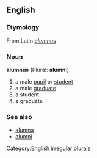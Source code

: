 ==English==
===Etymology===
From Latin ''[[alumnus#Latin|alumnus]]''

===Noun===
'''alumnus''' (Plural: '''alumni''')

# a male [[pupil]] or [[student]]
# a male [[graduate]]
# a student
# a graduate

===See also===
*[[alumna]]
*[[alumni]]

[[Category:English irregular plurals]]